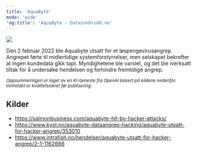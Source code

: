 ```yaml
---
title: 'AquaByte'
mode: 'wide'
'og:title': 'AquaByte - Datainnbrudd.no'
---
```


<Frame>
<img src="/images/aquabyte.png" noZoom/>
</Frame>

Den 2 februar 2022 ble Aquabyte utsatt for et løspengevirusangrep. Angrepet førte til midlertidige systemforstyrrelser, men selskapet bekrefter at ingen kundedata gikk tapt. Myndighetene ble varslet, og det ble iverksatt tiltak for å undersøke hendelsen og forhindre fremtidige angrep.

<sup><i>Oppsummeringen er laget av en KI-tjeneste fra OpenAI basert på kildene nedenfor. Innholdet er kvalitetssikret før publisering.</i></sup>

## Kilder
- https://salmonbusiness.com/aquabyte-hit-by-hacker-attacks/
- https://www.kyst.no/aquabyte-dataangrep-hacking/aquabyte-utsatt-for-hacker-angrep/353010
- https://www.intrafish.no/hendelser/aquabyte-utsatt-for-hacker-angrep/2-1-1162666
